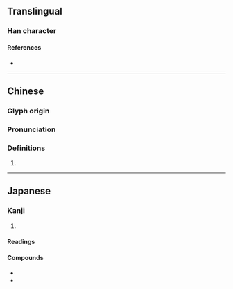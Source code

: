 {{character info}}
==Translingual==

===Han character===
{{Han char|rn=75|rad=木|as=15|sn=19|four=46960|canj=DWWW|ids=⿰木畾}}

====References====
* {{Han ref|kx=0560.030|dkj=15796|dj=0949.110|hdz=21313.130|uh=6AD1|ud=27345|bh=F24F|bd=62031}}

----

==Chinese==
{{zh-forms}}

===Glyph origin===
{{Han etym}}

===Pronunciation===
{{zh-pron
|m=léi,lěi
|c=leoi4,leoi5
|mn=
|mc=y
|oc=y
|cat=
}}

===Definitions===
{{zh-hanzi}}

# {{rfdef|zh|sort=木15}}

----

==Japanese==

===Kanji===
{{ja-kanji|rs=木15}}

# {{rfdef|ja|sort=木15}}

====Readings====
{{ja-readings
|goon=らい
|kanon=らい
|kun=さか-だる
}}

====Compounds====
* {{ja-r|櫑子|らいし}}
* {{ja-r|櫑茶|るいざ|a [[container]] for [[tea]] with a [[dotted]] [[neck]]}}